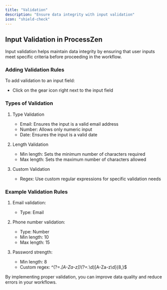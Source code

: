 ```yaml
---
title: "Validation"
description: "Ensure data integrity with input validation"
icon: "shield-check"
---
```


## Input Validation in ProcessZen

Input validation helps maintain data integrity by ensuring that user inputs meet specific criteria before proceeding in the workflow.

### Adding Validation Rules

To add validation to an input field:

- Click on the gear icon right next to the input field

### Types of Validation

1. Type Validation

   - Email: Ensures the input is a valid email address
   - Number: Allows only numeric input
   - Date: Ensures the input is a valid date

2. Length Validation

   - Min length: Sets the minimum number of characters required
   - Max length: Sets the maximum number of characters allowed

3. Custom Validation
   - Regex: Use custom regular expressions for specific validation needs

### Example Validation Rules

1. Email validation:

   - Type: Email

2. Phone number validation:

   - Type: Number
   - Min length: 10
   - Max length: 15

3. Password strength:
   - Min length: 8
   - Custom regex: ^(?=._[A-Za-z])(?=._\d)[A-Za-z\d]{8,}$

By implementing proper validation, you can improve data quality and reduce errors in your workflows.
